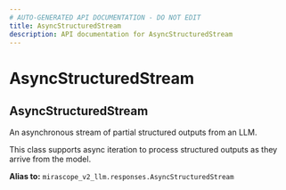 ```yaml
---
# AUTO-GENERATED API DOCUMENTATION - DO NOT EDIT
title: AsyncStructuredStream
description: API documentation for AsyncStructuredStream
---
```


# AsyncStructuredStream

## <ApiType type="Alias" path="models/base/AsyncStructuredStream" symbolName="AsyncStructuredStream" /> AsyncStructuredStream

An asynchronous stream of partial structured outputs from an LLM.

This class supports async iteration to process structured outputs as they arrive
from the model.


**Alias to:** `mirascope_v2_llm.responses.AsyncStructuredStream`
